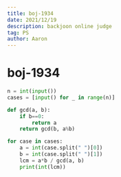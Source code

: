 ```yaml
---
title: boj-1934
date: 2021/12/19
description: backjoon online judge
tag: PS
author: Aaron
---
```


# boj-1934

```python
n = int(input())
cases = [input() for _ in range(n)]

def gcd(a, b):
    if b==0:
        return a
    return gcd(b, a%b)

for case in cases:
    a = int(case.split(" ")[0])
    b = int(case.split(" ")[1])
    lcm = a*b / gcd(a, b)
    print(int(lcm))
```

